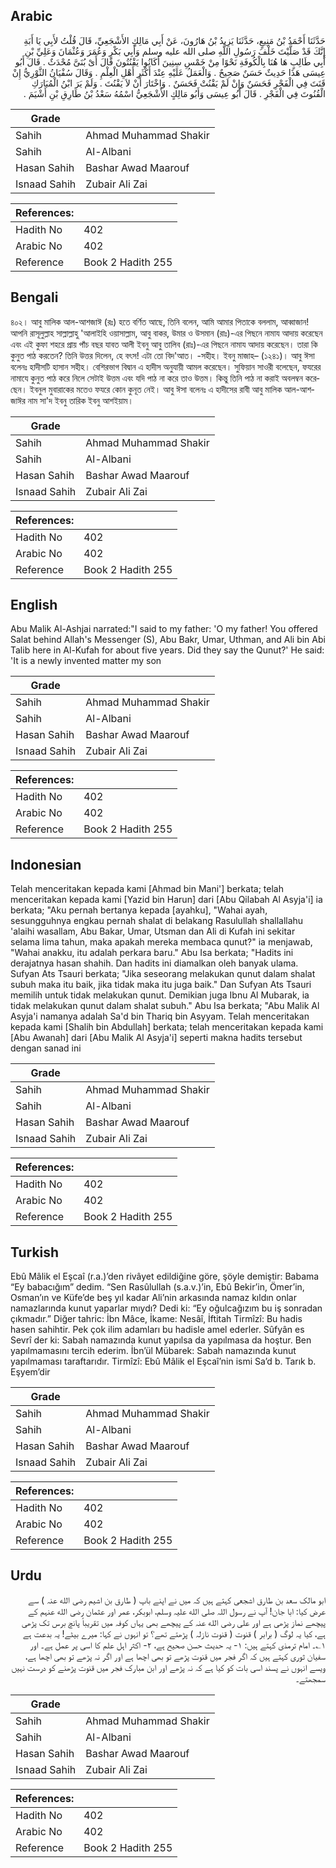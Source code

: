 ## Arabic


<div dir="rtl" lang="ar" style={{fontSize:'larger',backgroundColor:'#f8f9fa',padding:20}}>
حَدَّثَنَا أَحْمَدُ بْنُ مَنِيعٍ، حَدَّثَنَا يَزِيدُ بْنُ هَارُونَ، عَنْ أَبِي مَالِكٍ الأَشْجَعِيِّ، قَالَ قُلْتُ لأَبِي يَا أَبَةِ إِنَّكَ قَدْ صَلَّيْتَ خَلْفَ رَسُولِ اللَّهِ صلى الله عليه وسلم وَأَبِي بَكْرٍ وَعُمَرَ وَعُثْمَانَ وَعَلِيِّ بْنِ أَبِي طَالِبٍ هَا هُنَا بِالْكُوفَةِ نَحْوًا مِنْ خَمْسِ سِنِينَ أَكَانُوا يَقْنُتُونَ قَالَ أَىْ بُنَىَّ مُحْدَثٌ ‏.‏ قَالَ أَبُو عِيسَى هَذَا حَدِيثٌ حَسَنٌ صَحِيحٌ ‏.‏ وَالْعَمَلُ عَلَيْهِ عِنْدَ أَكْثَرِ أَهْلِ الْعِلْمِ ‏.‏ وَقَالَ سُفْيَانُ الثَّوْرِيُّ إِنْ قَنَتَ فِي الْفَجْرِ فَحَسَنٌ وَإِنْ لَمْ يَقْنُتْ فَحَسَنٌ ‏.‏ وَاخْتَارَ أَنْ لاَ يَقْنُتَ ‏.‏ وَلَمْ يَرَ ابْنُ الْمُبَارَكِ الْقُنُوتَ فِي الْفَجْرِ ‏.‏ قَالَ أَبُو عِيسَى وَأَبُو مَالِكٍ الأَشْجَعِيُّ اسْمُهُ سَعْدُ بْنُ طَارِقِ بْنِ أَشْيَمَ ‏.‏
</div>
<div style={{backgroundColor:'#f8f9fa',padding:20, marginBottom: 10}}><table> <thead> <tr> <th>Grade</th> <th></th> </tr> </thead> <tbody> <tr><td>Sahih</td><td>Ahmad Muhammad Shakir</td></tr><tr><td>Sahih</td><td>Al-Albani</td></tr><tr><td>Hasan Sahih</td><td>Bashar Awad Maarouf</td></tr><tr><td>Isnaad Sahih</td><td>Zubair Ali Zai</td></tr></tbody></table><table> <thead> <tr> <th>References:</th> <th></th> </tr> </thead> <tbody><tr><td>Hadith No</td><td>402</td></tr><tr><td>Arabic No</td><td>402</td></tr><tr><td>Reference</td><td>Book 2 Hadith 255</td></tr></tbody></table></div>

## Bengali


<div dir="ltr" lang="bn" style={{fontSize:'larger',backgroundColor:'#f8f9fa',padding:20}}>
৪০২। আবু মালিক আল-আশজাঈ (রঃ) হতে বর্ণিত আছে, তিনি বলেন, আমি আমার পিতাকে বললাম, আব্বাজান! আপনি রাসূলুল্লাহ সাল্লাল্লাহু 'আলাইহি ওয়াসাল্লাম, আবু বাকর, উমার ও উসমান (রাঃ)-এর পিছনে নামায আদায় করেছেন এবং এই কুফা শহরে প্রায় পাঁচ বছর যাবত আলী ইবনু আবু তালিব (রাঃ)-এর পিছনে নামায আদায় করেছেন। তারা কি কুনুত পাঠ করতেন? তিনি উত্তর দিলেন, হে বৎস! এটা তো বিদ'আত। -সহীহ। ইবনু মাজাহ– (১২৪১)। আবু ঈসা বলেনঃ হাদীসটি হাসান সহীহ। বেশিরভাগ বিদ্বান এ হাদীস অনুযায়ী আমল করেছেন। সুফিয়ান সাওরী বলেছেন, ফযরের নামাযে কুনুত পাঠ করে নিলে সেটাই উত্তম এবং যদি পাঠ না করে তাও উত্তম। কিন্তু তিনি পাঠ না করাই অবলম্বন করেছেন। ইবনুল মুবারাকের মতেও ফযরে কোন কুনূত নেই। আবু ঈসা বলেনঃ এ হাদীসের রাবী আবু মালিক আল-আশজাঈর নাম সা'দ ইবনু তারিক ইবনু আশইয়াম।
</div>
<div style={{backgroundColor:'#f8f9fa',padding:20, marginBottom: 10}}><table> <thead> <tr> <th>Grade</th> <th></th> </tr> </thead> <tbody> <tr><td>Sahih</td><td>Ahmad Muhammad Shakir</td></tr><tr><td>Sahih</td><td>Al-Albani</td></tr><tr><td>Hasan Sahih</td><td>Bashar Awad Maarouf</td></tr><tr><td>Isnaad Sahih</td><td>Zubair Ali Zai</td></tr></tbody></table><table> <thead> <tr> <th>References:</th> <th></th> </tr> </thead> <tbody><tr><td>Hadith No</td><td>402</td></tr><tr><td>Arabic No</td><td>402</td></tr><tr><td>Reference</td><td>Book 2 Hadith 255</td></tr></tbody></table></div>

## English


<div dir="ltr" lang="en" style={{fontSize:'larger',backgroundColor:'#f8f9fa',padding:20}}>
Abu Malik Al-Ashjai narrated:"I said to my father: 'O my father! You offered Salat behind Allah's Messenger (S), Abu Bakr, Umar, Uthman, and Ali bin Abi Talib here in Al-Kufah for about five years. Did they say the Qunut?' He said: 'It is a newly invented matter my son
</div>
<div style={{backgroundColor:'#f8f9fa',padding:20, marginBottom: 10}}><table> <thead> <tr> <th>Grade</th> <th></th> </tr> </thead> <tbody> <tr><td>Sahih</td><td>Ahmad Muhammad Shakir</td></tr><tr><td>Sahih</td><td>Al-Albani</td></tr><tr><td>Hasan Sahih</td><td>Bashar Awad Maarouf</td></tr><tr><td>Isnaad Sahih</td><td>Zubair Ali Zai</td></tr></tbody></table><table> <thead> <tr> <th>References:</th> <th></th> </tr> </thead> <tbody><tr><td>Hadith No</td><td>402</td></tr><tr><td>Arabic No</td><td>402</td></tr><tr><td>Reference</td><td>Book 2 Hadith 255</td></tr></tbody></table></div>

## Indonesian


<div dir="ltr" lang="id" style={{fontSize:'larger',backgroundColor:'#f8f9fa',padding:20}}>
Telah menceritakan kepada kami [Ahmad bin Mani'] berkata; telah menceritakan kepada kami [Yazid bin Harun] dari [Abu Qilabah Al Asyja'i] ia berkata; "Aku pernah bertanya kepada [ayahku], "Wahai ayah, sesungguhnya engkau pernah shalat di belakang Rasulullah shallallahu 'alaihi wasallam, Abu Bakar, Umar, Utsman dan Ali di Kufah ini sekitar selama lima tahun, maka apakah mereka membaca qunut?" ia menjawab, "Wahai anakku, itu adalah perkara baru." Abu Isa berkata; "Hadits ini derajatnya hasan shahih. Dan hadits ini diamalkan oleh banyak ulama. Sufyan Ats Tsauri berkata; "Jika seseorang melakukan qunut dalam shalat subuh maka itu baik, jika tidak maka itu juga baik." Dan Sufyan Ats Tsauri memilih untuk tidak melakukan qunut. Demikian juga Ibnu Al Mubarak, ia tidak melakukan qunut dalam shalat subuh." Abu Isa berkata; "Abu Malik Al Asyja'i namanya adalah Sa'd bin Thariq bin Asyyam. Telah menceritakan kepada kami [Shalih bin Abdullah] berkata; telah menceritakan kepada kami [Abu Awanah] dari [Abu Malik Al Asyja'i] seperti makna hadits tersebut dengan sanad ini
</div>
<div style={{backgroundColor:'#f8f9fa',padding:20, marginBottom: 10}}><table> <thead> <tr> <th>Grade</th> <th></th> </tr> </thead> <tbody> <tr><td>Sahih</td><td>Ahmad Muhammad Shakir</td></tr><tr><td>Sahih</td><td>Al-Albani</td></tr><tr><td>Hasan Sahih</td><td>Bashar Awad Maarouf</td></tr><tr><td>Isnaad Sahih</td><td>Zubair Ali Zai</td></tr></tbody></table><table> <thead> <tr> <th>References:</th> <th></th> </tr> </thead> <tbody><tr><td>Hadith No</td><td>402</td></tr><tr><td>Arabic No</td><td>402</td></tr><tr><td>Reference</td><td>Book 2 Hadith 255</td></tr></tbody></table></div>

## Turkish


<div dir="ltr" lang="tr" style={{fontSize:'larger',backgroundColor:'#f8f9fa',padding:20}}>
Ebû Mâlik el Eşcaî (r.a.)’den rivâyet edildiğine göre, şöyle demiştir: Babama “Ey babacığım” dedim. “Sen Rasûlullah (s.a.v.)’in, Ebû Bekir’in, Ömer’in, Osman’ın ve Küfe’de beş yıl kadar Ali’nin arkasında namaz kıldın onlar namazlarında kunut yaparlar mıydı? Dedi ki: “Ey oğulcağızım bu iş sonradan çıkmadır.” Diğer tahric: İbn Mâce, İkame: Nesâî, İftitah Tirmîzî: Bu hadis hasen sahihtir. Pek çok ilim adamları bu hadisle amel ederler. Sûfyân es Sevrî der ki: Sabah namazında kunut yapılsa da yapılmasa da hoştur. Ben yapılmamasını tercih ederim. İbn’ül Mübarek: Sabah namazında kunut yapılmaması taraftarıdır. Tirmîzî: Ebû Mâlik el Eşcaî’nin ismi Sa’d b. Tarık b. Eşyem’dir
</div>
<div style={{backgroundColor:'#f8f9fa',padding:20, marginBottom: 10}}><table> <thead> <tr> <th>Grade</th> <th></th> </tr> </thead> <tbody> <tr><td>Sahih</td><td>Ahmad Muhammad Shakir</td></tr><tr><td>Sahih</td><td>Al-Albani</td></tr><tr><td>Hasan Sahih</td><td>Bashar Awad Maarouf</td></tr><tr><td>Isnaad Sahih</td><td>Zubair Ali Zai</td></tr></tbody></table><table> <thead> <tr> <th>References:</th> <th></th> </tr> </thead> <tbody><tr><td>Hadith No</td><td>402</td></tr><tr><td>Arabic No</td><td>402</td></tr><tr><td>Reference</td><td>Book 2 Hadith 255</td></tr></tbody></table></div>

## Urdu


<div dir="rtl" lang="ur" style={{fontSize:'larger',backgroundColor:'#f8f9fa',padding:20}}>
ابو مالک سعد بن طارق اشجعی کہتے ہیں کہ میں نے اپنے باپ ( طارق بن اشیم رضی الله عنہ ) سے عرض کیا: ابا جان! آپ نے رسول اللہ صلی الله علیہ وسلم، ابوبکر، عمر اور عثمان رضی الله عنہم کے پیچھے نماز پڑھی ہے اور علی رضی الله عنہ کے پیچھے بھی یہاں کوفہ میں تقریباً پانچ برس تک پڑھی ہے، کیا یہ لوگ ( برابر ) قنوت ( قنوت نازلہ ) پڑھتے تھے؟ تو انہوں نے کہا: میرے بیٹے! یہ بدعت ہے ۱؎۔ امام ترمذی کہتے ہیں: ۱- یہ حدیث حسن صحیح ہے، ۲- اکثر اہل علم کا اسی پر عمل ہے۔ اور سفیان ثوری کہتے ہیں کہ اگر فجر میں قنوت پڑھے تو بھی اچھا ہے اور اگر نہ پڑھے تو بھی اچھا ہے، ویسے انہوں نے پسند اسی بات کو کیا ہے کہ نہ پڑھے اور ابن مبارک فجر میں قنوت پڑھنے کو درست نہیں سمجھتے۔
</div>
<div style={{backgroundColor:'#f8f9fa',padding:20, marginBottom: 10}}><table> <thead> <tr> <th>Grade</th> <th></th> </tr> </thead> <tbody> <tr><td>Sahih</td><td>Ahmad Muhammad Shakir</td></tr><tr><td>Sahih</td><td>Al-Albani</td></tr><tr><td>Hasan Sahih</td><td>Bashar Awad Maarouf</td></tr><tr><td>Isnaad Sahih</td><td>Zubair Ali Zai</td></tr></tbody></table><table> <thead> <tr> <th>References:</th> <th></th> </tr> </thead> <tbody><tr><td>Hadith No</td><td>402</td></tr><tr><td>Arabic No</td><td>402</td></tr><tr><td>Reference</td><td>Book 2 Hadith 255</td></tr></tbody></table></div>